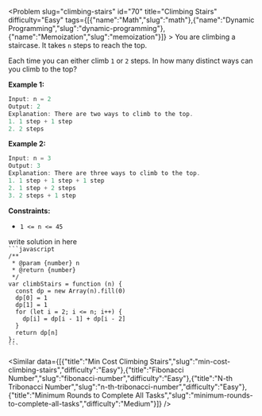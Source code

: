 
<Problem slug="climbing-stairs" id="70" title="Climbing Stairs" difficulty="Easy" tags={[{"name":"Math","slug":"math"},{"name":"Dynamic Programming","slug":"dynamic-programming"},{"name":"Memoization","slug":"memoization"}]} >
    You are climbing a staircase. It takes `n` steps to reach the top.

Each time you can either climb `1` or `2` steps. In how many distinct ways can you climb to the top?

**Example 1:**

```javascript 
Input: n = 2
Output: 2
Explanation: There are two ways to climb to the top.
1. 1 step + 1 step
2. 2 steps

```

**Example 2:**

```javascript 
Input: n = 3
Output: 3
Explanation: There are three ways to climb to the top.
1. 1 step + 1 step + 1 step
2. 1 step + 2 steps
3. 2 steps + 1 step

```

**Constraints:**

*   `1 <= n <= 45`
</Problem >

<Solution>
write solution in here
</Solution>

<Code>
```javascript
/**
 * @param {number} n
 * @return {number}
 */
var climbStairs = function (n) {
  const dp = new Array(n).fill(0)
  dp[0] = 1
  dp[1] = 1
  for (let i = 2; i <= n; i++) {
    dp[i] = dp[i - 1] + dp[i - 2]
  }
  return dp[n]
};
```
</Code>

<Similar data={[{"title":"Min Cost Climbing Stairs","slug":"min-cost-climbing-stairs","difficulty":"Easy"},{"title":"Fibonacci Number","slug":"fibonacci-number","difficulty":"Easy"},{"title":"N-th Tribonacci Number","slug":"n-th-tribonacci-number","difficulty":"Easy"},{"title":"Minimum Rounds to Complete All Tasks","slug":"minimum-rounds-to-complete-all-tasks","difficulty":"Medium"}]} />
